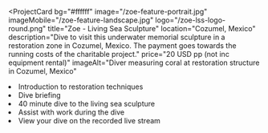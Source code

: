 <ProjectCard
  bg="#ffffff"
  image="/zoe-feature-portrait.jpg"
  imageMobile="/zoe-feature-landscape.jpg"
  logo="/zoe-lss-logo-round.png"
  title="Zoe - Living Sea Sculpture"
  location="Cozumel, Mexico"
  description="Dive to visit this underwater memorial sculpture in a restoration zone in Cozumel, Mexico. The payment goes towards the running costs of the charitable project."
  price="20 USD pp (not inc equipment rental)"
  imageAlt="Diver measuring coral at restoration structure in Cozumel, Mexico"
>
  <li>Introduction to restoration techniques</li>
  <li>Dive briefing</li>
  <li>40 minute dive to the living sea sculpture</li>
  <li>Assist with work during the dive</li>
  <li>View your dive on the recorded live stream</li>
</ProjectCard>